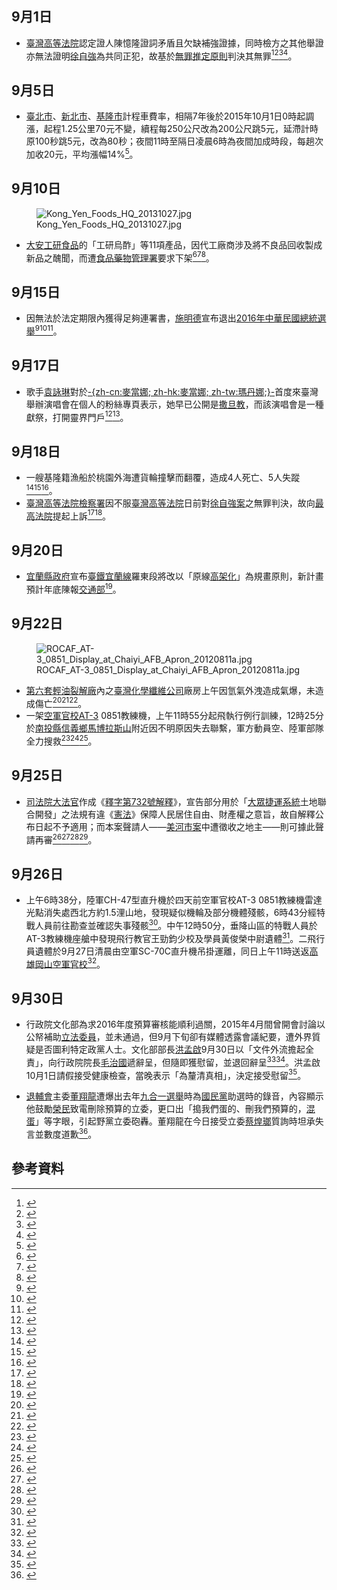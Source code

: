 {{vfd|[[Wikipedia:頁面存廢討論/記錄/2022/06/17#2022年6月臺灣|比較標準]]提刪|date=2022/06/18}}
<noinclude>{{MonthInTaiwan|2015|9}}</noinclude>
== 9月1日 ==
* [[臺灣高等法院|臺灣高等法院]]認定證人陳憶隆證詞矛盾且欠缺補強證據，同時檢方之其他舉證亦無法證明[[徐自強案|徐自強]]為共同正犯，故基於[[無罪推定原則|無罪推定原則]]判決其無罪<ref>{{Cite web|url=http://tph.judicial.gov.tw/newsDetail.asp?SEQNO=200158|title=臺灣高等法院有關102年度上重更(九)字第5號被告徐自強擄人勒贖之上更審案件新聞稿。|accessdate=2015-09-01|work=|publisher=[[臺灣高等法院|臺灣高等法院]]|date=2015-09-01|archive-date=2015-09-05|archive-url=https://web.archive.org/web/20150905003332/http://tph.judicial.gov.tw/newsDetail.asp?SEQNO=200158|dead-url=no}}</ref><ref>{{cite news|author=呂佳峻|title=纏訟20年 徐自強更九審改判無罪|url=http://newtalk.tw/news/view/2015-09-01/64145|accessdate=2015-09-01|newspaper=[[新頭殼|新頭殼]]|date=2015-09-01|archive-date=2015-09-04|archive-url=https://web.archive.org/web/20150904233443/http://newtalk.tw/news/view/2015-09-01/64145|dead-url=no}}</ref><ref>{{cite news|author=蔡慧玲、劉漢麟|title=8次判死.2次無期 徐自強逆轉判無罪|url=http://news.pts.org.tw/detail.php?NEENO=305210|accessdate=2015-09-01|newspaper=[[公視新聞|公視新聞]]|date=2015-09-01|archive-date=2015-09-27|archive-url=https://web.archive.org/web/20150927111404/http://news.pts.org.tw/detail.php?NEENO=305210|dead-url=no}}</ref><ref>{{cite news|author=|title=徐自強案大逆轉 證據不足是關鍵|url=http://www.cna.com.tw/news/firstnews/201509010480-1.aspx|accessdate=2015-09-01|newspaper=[[中央社|中央社]]|date=2015-09-01|archive-date=2015-09-02|archive-url=https://web.archive.org/web/20150902191122/http://www.cna.com.tw/news/firstnews/201509010480-1.aspx|dead-url=no}}</ref>。

== 9月5日 ==
* [[臺北市|臺北市]]、[[新北市|新北市]]、[[基隆市|基隆市]]計程車費率，相隔7年後於2015年10月1日0時起調漲，起程1.25公里70元不變，續程每250公尺改為200公尺跳5元，延滯計時原100秒跳5元，改為80秒；夜間11時至隔日凌晨6時為夜間加成時段，每趟次加收20元，平均漲幅14%<ref>{{cite news|author=高宛瑜、游明煌|title=北北基小黃10月1日漲 長程影響大|url=http://udn.com/news/story/7266/1167729|accessdate=2015-09-26|newspaper=[[中央通訊社|中央通訊社]]|date=2015-09-05|deadurl=yes|archiveurl=https://web.archive.org/web/20150926235724/http://udn.com/news/story/7266/1167729|archivedate=2015-09-26}}</ref>。

== 9月10日 ==
[[File:Kong_Yen_Foods_HQ_20131027.jpg|thumb]]
* [[大安工研食品|大安工研食品]]的「工研烏酢」等11項產品，因代工廠商涉及將不良品回收製成新品之醜聞，而遭[[衛生福利部食品藥物管理署|食品藥物管理署]]要求下架<ref>{{cite news|author=翁嫆琄|title=檢方接線報 工研醋過期、不良品混新品賣|url=http://newtalk.tw/news/view/2015-09-10/64484|accessdate=2015-09-12|newspaper=[[新頭殼|新頭殼]]|date=2015-09-10|archive-date=2015-09-27|archive-url=https://web.archive.org/web/20150927084102/http://newtalk.tw/news/view/2015-09-10/64484|dead-url=no}}</ref><ref>{{cite news|author=蔡明樺|title=工研摻過期品　衛福部：9款烏醋2款味噌下架|url=http://www.appledaily.com.tw/realtimenews/article/new/20150910/689229|accessdate=2015-09-12|newspaper=[[蘋果日報_(台灣)|蘋果日報]]|date=2015-09-10|archive-date=2015-09-14|archive-url=https://web.archive.org/web/20150914004947/http://www.appledaily.com.tw/realtimenews/article/new/20150910/689229/|dead-url=no}}</ref><ref>{{cite news|author=王宏舜、張宏業、陳雨鑫|title=涉新瓶混裝舊醋 工研11產品下架|url=http://udn.com/news/story/7600/1180092|accessdate=2015-09-12|newspaper=[[聯合報|聯合報]]|date=2015-09-11|deadurl=yes|archiveurl=https://web.archive.org/web/20150914040249/http://udn.com/news/story/7600/1180092|archivedate=2015-09-14}}</ref>。

== 9月15日 ==
* 因無法於法定期限內獲得足夠連署書，[[施明德|施明德]]宣布退出[[2016年中華民國總統選舉|2016年中華民國總統選舉]]<ref>{{cite news|author=陳雅芃|title=【更新】跨不過三十萬連署門檻　施明德宣布退出總統大選|url=http://www.appledaily.com.tw/realtimenews/article/politics/20150915/692089|accessdate=2015-09-15|newspaper=[[蘋果日報_(台灣)|蘋果日報]]|date=2015-09-15|archive-date=2015-09-18|archive-url=https://web.archive.org/web/20150918002144/http://www.appledaily.com.tw/realtimenews/article/politics/20150915/692089|dead-url=no}}</ref><ref>{{cite news|author=朱芷儀、陳昌維|title=跨不過連署門檻 施明德宣布退選|url=http://news.pts.org.tw/detail.php?NEENO=306270|accessdate=2015-09-15|newspaper=[[公視新聞|公視新聞]]|date=2015-09-15|archive-date=2015-09-27|archive-url=https://web.archive.org/web/20150927100343/http://news.pts.org.tw/detail.php?NEENO=306270|dead-url=no}}</ref><ref>{{cite news|author=唐詩|title=【快訊】「三十萬的門檻，我跨不過去」 施明德宣佈退選|url=http://www.peoplenews.tw/news/5f793e06-9b9d-4f03-a886-5808e7f6b70e|accessdate=2015-09-15|newspaper=[[民報_(2014年)|民報]]|date=2015-09-15|archive-date=2015-09-19|archive-url=https://web.archive.org/web/20150919153551/http://www.peoplenews.tw/news/5f793e06-9b9d-4f03-a886-5808e7f6b70e|dead-url=no}}</ref>。

== 9月17日 ==
* 歌手[[袁詠琳|袁詠琳]]對於[[麥當娜|-{zh-cn:麥當娜; zh-hk:麥當娜; zh-tw:瑪丹娜;}-]]首度來臺灣舉辦演唱會在個人的粉絲專頁表示，她早已公開是[[撒旦教|撒旦教]]，而該演唱會是一種獻祭，打開靈界門戶<ref>{{cite news | title = 袁詠琳批巡演邪惡轟瑪丹娜撒旦教 | publisher = 自由時報 | url = http://ent.ltn.com.tw/news/paper/916054 | author = 張釔泠 | date = 2015-09-17 | accessdate = 2015-09-20 | language = zh-hant | archive-date = 2015-09-20 | archive-url = https://web.archive.org/web/20150920024136/http://ent.ltn.com.tw/news/paper/916054 | dead-url = no }}</ref><ref>{{cite news | title = 啥？！袁詠琳批瑪丹娜信撒旦 邪惡開唱「打開靈界門戶」 | publisher = 中國時報 | url = http://www.chinatimes.com/realtimenews/20150916005251-260404 | author = 吳品瑤 | date = 2015-09-16 | accessdate = 2015-09-20 | language = zh-hant | archive-date = 2015-09-21 | archive-url = https://web.archive.org/web/20150921065707/http://www.chinatimes.com/realtimenews/20150916005251-260404 | dead-url = no }}</ref>。

== 9月18日 ==
* 一艘基隆籍漁船於桃園外海遭貨輪撞擊而翻覆，造成4人死亡、5人失蹤<ref>{{cite news|author=|title=漁船撞貨船翻覆 9船員落海失蹤|url=http://news.pts.org.tw/detail.php?NEENO=306515|accessdate=2015-09-20|newspaper=[[公視新聞|公視新聞]]|date=2015-09-18|archive-date=2015-09-27|archive-url=https://web.archive.org/web/20150927114744/http://news.pts.org.tw/detail.php?NEENO=306515|dead-url=no}}</ref><ref>{{cite news|author=|title=漁船撞翻9失蹤|url=http://www.appledaily.com.tw/appledaily/article/headline/20150919/36787293|accessdate=2015-09-20|newspaper=[[蘋果日報_(台灣)|蘋果日報]]|date=2015-09-19|archive-date=2015-09-21|archive-url=https://web.archive.org/web/20150921003455/http://www.appledaily.com.tw/appledaily/article/headline/20150919/36787293|dead-url=no}}</ref><ref>{{cite news|author=魯鋼駿|title=竹圍漁船翻覆第3天 海巡持續搜救|url=http://www.cna.com.tw/search/hydetailws.aspx?qid=201509200091|accessdate=2015-09-20|newspaper=[[中央社|中央社]]|date=2015-09-20|archive-url=https://web.archive.org/web/20150927101242/http://www.cna.com.tw/search/hydetailws.aspx?qid=201509200091|archive-date=2015-09-27|dead-url=yes}}</ref>。
* [[臺灣高等法院檢察署|臺灣高等法院檢察署]]因不服[[臺灣高等法院|臺灣高等法院]]日前對[[徐自強案|徐自強案]]之無罪判決，故向[[最高法院_(中華民國)|最高法院]]提起上訴<ref>{{cite news|author=|title=徐自強案更九審判無罪　高檢署提上訴|url=http://www.appledaily.com.tw/realtimenews/article/local/20150920/695485|accessdate=2015-09-20|newspaper=[[蘋果日報_(台灣)|蘋果日報]]|date=2015-09-20|archive-date=2015-09-27|archive-url=https://web.archive.org/web/20150927043021/http://www.appledaily.com.tw/realtimenews/article/local/20150920/695485|dead-url=no}}</ref><ref>{{cite news|author=劉世怡|title=不服無罪判決 高檢：徐自強案上訴|url=http://www.cna.com.tw/search/hydetailws.aspx?qid=201509200071|accessdate=2015-09-20|newspaper=[[中央通訊社|中央通訊社]]|date=2015-09-20|archive-url=https://web.archive.org/web/20150927101136/http://www.cna.com.tw/search/hydetailws.aspx?qid=201509200071|archive-date=2015-09-27|dead-url=yes}}</ref>。

== 9月20日 ==
* [[宜蘭縣政府|宜蘭縣政府]]宣布[[臺灣鐵路管理局|臺鐵]][[宜蘭線|宜蘭線]]羅東段將改以「原線[[臺鐵高架化|高架化]]」為規畫原則，新計畫預計年底陳報[[中華民國交通部|交通部]]<ref>{{cite news|author=江志雄|title=〈北部〉羅東段鐵路東移 宜縣府：改原線高架|url=http://news.ltn.com.tw/news/local/paper/917206|accessdate=2015-09-21|newspaper=[[自由時報|自由時報]]|date=2015-09-21|archive-date=2015-09-22|archive-url=https://web.archive.org/web/20150922091116/http://news.ltn.com.tw/news/local/paper/917206|dead-url=no}}</ref>。

== 9月22日 ==
[[File:ROCAF_AT-3_0851_Display_at_Chaiyi_AFB_Apron_20120811a.jpg|thumb]]
* [[第六套輕油裂解廠|第六套輕油裂解廠]]內之[[臺灣化學纖維|臺灣化學纖維公司]]廠房上午因氫氣外洩造成氣爆，未造成傷亡<ref>{{cite news|author=陳俊廷|title=六輕氣爆！李進勇：管線、警報、緊急工安須加強|url=http://www.peoplenews.tw/news/68c00d4b-258d-4f92-97f8-b9f8150795dd|accessdate=2015-09-23|newspaper=[[民報_(2014年)|民報]]|date=2015-09-22|archive-date=2015-09-27|archive-url=https://web.archive.org/web/20150927131014/http://www.peoplenews.tw/news/68c00d4b-258d-4f92-97f8-b9f8150795dd|dead-url=no}}</ref><ref>{{cite news|author=王威雄|title=六輕台化廠氫氣爆炸 整座廠房遭炸毀|url=http://news.pts.org.tw/detail.php?NEENO=306795|accessdate=2015-09-23|newspaper=[[公視新聞|公視新聞]]|date=2015-09-22|archive-date=2015-09-27|archive-url=https://web.archive.org/web/20150927073440/http://news.pts.org.tw/detail.php?NEENO=306795|dead-url=no}}</ref><ref>{{cite news|author=林靜盛|title=【更新】六輕廠氫氣外洩閃燃　暫無傷亡|url=http://www.appledaily.com.tw/realtimenews/article/local/20150922/696632|accessdate=2015-09-23|newspaper=[[蘋果日報_(台灣)|蘋果日報]]|date=2015-09-22|archive-date=2015-09-27|archive-url=https://web.archive.org/web/20150927024819/http://www.appledaily.com.tw/realtimenews/article/local/20150922/696632|dead-url=no}}</ref>。
* 一架[[中華民國空軍軍官學校|空軍官校]][[AT-3自強號高級教練/輕攻擊機|AT-3]] 0851教練機，上午11時55分起飛執行例行訓練，12時25分於[[南投縣|南投縣]][[信義鄉_(台灣)|信義鄉]][[馬博拉斯山|馬博拉斯山]]附近因不明原因失去聯繫，軍方動員空、陸軍部隊全力搜救<ref>{{cite news|author=黃國芳|title=AT-3失聯 空中搜尋暫停|url=http://www.cna.com.tw/news/firstnews/201509225015-1.aspx|accessdate=2015-09-23|newspaper=[[中央通訊社|中央通訊社]]|date=2015-09-22|archive-date=2015-09-25|archive-url=https://web.archive.org/web/20150925003108/http://www.cna.com.tw/news/firstnews/201509225015-1.aspx|dead-url=no}}</ref><ref>{{cite news|author=呂欣憓|title=AT-3失聯 地面部隊晚間持續搜索|url=http://www.cna.com.tw/news/firstnews/201509220458-1.aspx|accessdate=2015-09-23|newspaper=[[中央通訊社|中央通訊社]]|date=2015-09-22|archive-date=2015-09-25|archive-url=https://web.archive.org/web/20150925061402/http://www.cna.com.tw/news/firstnews/201509220458-1.aspx|dead-url=no}}</ref><ref>{{cite news|author=朱明|title=快訊！1架AT-3教練機今午驚傳失聯 軍方持續搜尋中|url=http://www.storm.mg/article/66063|accessdate=2015-09-23|newspaper=[[風傳媒|風傳媒]]|date=2015-09-22|archive-date=2015-09-23|archive-url=https://web.archive.org/web/20150923111118/http://www.storm.mg/article/66063|dead-url=no}}</ref>。

== 9月25日 ==
* [[司法院大法官|司法院大法官]]作成《[[s:司法院釋字第732號解釋|釋字第732號解釋]]》，宣告部分用於「[[捷運|大眾捷運系統]]土地聯合開發」之法規有違《[[中華民國憲法|憲法]]》保障人民居住自由、財產權之意旨，故自解釋公布日起不予適用；而本案聲請人——[[美河市|美河市案]]中遭徵收之地主——則可據此聲請再審<ref>{{Cite web|url=http://www.judicial.gov.tw/constitutionalcourt/p10_02.asp?id=202554|title=釋字第732號解釋【捷運設施毗鄰地區土地徵收案】新聞稿|accessdate=2015-09-26|work=|publisher=[[司法院|司法院]]|date=2015-09-25|archive-date=2015-09-26|archive-url=https://web.archive.org/web/20150926034049/http://www.judicial.gov.tw/constitutionalcourt/p10_02.asp?id=202554|dead-url=no}}</ref><ref>{{cite news|author=杜兆倫|title=美河市徵收案違憲 北市府可能要賠錢|url=http://www.storm.mg/article/66382|accessdate=2015-09-26|newspaper=[[風傳媒|風傳媒]]|date=2015-09-25|archive-date=2015-09-26|archive-url=https://web.archive.org/web/20150926043135/http://www.storm.mg/article/66382|dead-url=no}}</ref><ref>{{cite news|author=|title=美河市土地徵收案 捷運法部分違憲|url=http://news.pts.org.tw/detail.php?NEENO=307015|accessdate=2015-09-26|newspaper=[[公視新聞|公視新聞]]|date=2015-09-25|archive-date=2015-09-26|archive-url=https://web.archive.org/web/20150926031113/http://news.pts.org.tw/detail.php?NEENO=307015|dead-url=no}}</ref><ref>{{cite news|author=劉志原|title=【更新】美河市土地徵收　大法官宣告違憲|url=http://www.appledaily.com.tw/realtimenews/article/local/20150925/699113|accessdate=2015-09-26|newspaper=[[蘋果日報_(台灣)|蘋果日報]]|date=2015-09-25|archive-date=2015-09-26|archive-url=https://web.archive.org/web/20150926044521/http://www.appledaily.com.tw/realtimenews/article/local/20150925/699113|dead-url=no}}</ref>。

== 9月26日 ==
* 上午6時38分，陸軍CH-47型直升機於四天前空軍官校AT-3 0851教練機雷達光點消失處西北方約1.5浬山地，發現疑似機輪及部分機體殘骸，6時43分經特戰人員前往勘查並確認失事殘骸<ref>{{cite news|author=劉麗榮|title=發現疑AT-3殘骸 國軍增派人力地毯搜尋|url=http://www.cna.com.tw/news/aipl/201509260120-1.aspx|accessdate=2015-09-26|newspaper=[[中央通訊社|中央通訊社]]|date=2015-09-26|archive-date=2015-09-27|archive-url=https://web.archive.org/web/20150927095122/http://www.cna.com.tw/news/aipl/201509260120-1.aspx|dead-url=no}}</ref>。中午12時50分，垂降山區的特戰人員於AT-3教練機座艙中發現飛行教官王勁鈞少校及學員黃俊榮中尉遺體<ref>{{cite news|author=劉麗榮|title=AT-3殘骸搜尋 座艙發現2飛行員遺體|url=http://www.cna.com.tw/news/firstnews/201509265008-1.aspx|accessdate=2015-09-26|newspaper=[[中央通訊社|中央通訊社]]|date=2015-09-26|archive-date=2015-09-27|archive-url=https://web.archive.org/web/20150927103911/http://www.cna.com.tw/news/firstnews/201509265008-1.aspx|dead-url=no}}</ref>。二飛行員遺體於9月27日清晨由空軍SC-70C直升機吊掛運離，同日上午11時送返[[高雄市|高雄]][[岡山區|岡山]][[中華民國空軍軍官學校|空軍官校]]<ref>{{cite news|author=王淑芬|title=AT-3殉職2飛官遺體返官校 家屬哭斷腸|url=http://www.cna.com.tw/news/firstnews/201509275010-1.aspx|accessdate=2015-09-27|newspaper=[[中央通訊社|中央通訊社]]|date=2015-09-27|archive-date=2015-09-27|archive-url=https://web.archive.org/web/20150927201335/http://www.cna.com.tw/news/firstnews/201509275010-1.aspx|dead-url=no}}</ref>。

== 9月30日 ==
* 行政院文化部為求2016年度預算審核能順利過關，2015年4月間曾開會討論以公帑補助[[立法委員|立法委員]]，並未通過，但9月下旬卻有媒體透露會議紀要，遭外界質疑是否圖利特定政黨人士。文化部部長[[洪孟啟|洪孟啟]]9月30日以「文件外流擔起全責」，向行政院院長[[毛治國|毛治國]]遞辭呈，但隨即獲慰留，並退回辭呈<ref>{{cite news|author=李昭安、周美惠|title=文化部補助藍委案遭外流 部長洪孟啟遞辭呈|url=http://udn.com/news/story/8700/1221535|accessdate=2015-10-02|newspaper=[[聯合報|聯合報]]|date=2015-10-01|deadurl=yes|archiveurl=https://web.archive.org/web/20151003111131/http://udn.com/news/story/8700/1221535|archivedate=2015-10-03}}</ref><ref>{{cite news|author=邱瓊平|title=洪孟啟「心情很平靜」 請假長考去留|url=http://udn.com/news/story/8700/1222250|accessdate=2015-10-02|newspaper=[[聯合報|聯合報]]|date=2015-10-01|deadurl=yes|archiveurl=https://web.archive.org/web/20151003102435/http://udn.com/news/story/8700/1222250|archivedate=2015-10-03}}</ref>。洪孟啟10月1日請假接受健康檢查，當晚表示「為釐清真相」，決定接受慰留<ref>{{cite news|author=周美惠|title=「為釐清真相」 文化部長洪孟啟接受慰留|url=http://udn.com/news/story/8700/1223835|accessdate=2015-10-02|newspaper=[[聯合報|聯合報]]|date=2015-10-02|deadurl=yes|archiveurl=https://web.archive.org/web/20151003183337/http://udn.com/news/story/8700/1223835|archivedate=2015-10-03}}</ref>。

* [[退輔會|退輔會]]主委[[董翔龍|董翔龍]]遭爆出去年[[2014年中華民國地方公職人員選舉|九合一選舉]]時為[[國民黨|國民黨]]助選時的錄音，內容顯示他鼓勵[[榮民|榮民]]致電刪除預算的立委，更口出「搗我們蛋的、刪我們預算的，[[混蛋|混蛋]]」等字眼，引起野黨立委砲轟。董翔龍在今日接受立委[[蔡煌瑯|蔡煌瑯]]質詢時坦承失言並數度道歉<ref>{{cite news|author=黃世麒|title=助選爆罵混蛋 退輔會主委董翔龍道歉|url=http://www.chinatimes.com/realtimenews/20150930003294-260407|accessdate=2015-10-12|newspaper=[[中國時報|中國時報]]|date=2015-09-30|archive-date=2016-03-06|archive-url=https://web.archive.org/web/20160306150221/http://www.chinatimes.com/realtimenews/20150930003294-260407|dead-url=no}}</ref>。

== 參考資料 ==
{{Reflist|30em}}

{{Portal:台灣新聞動態/Footer}}